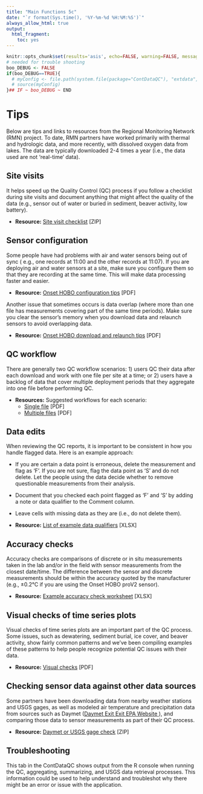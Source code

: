 ```yaml
---
title: "Main Functions 5c"
date: "`r format(Sys.time(), '%Y-%m-%d %H:%M:%S')`"
always_allow_html: true
output:
  html_fragment:
    toc: yes
---
```


```r
knitr::opts_chunk$set(results='asis', echo=FALSE, warning=FALSE, message = FALSE)
# needed for trouble shooting
boo_DEBUG <- FALSE
if(boo_DEBUG==TRUE){
  # myConfig <- file.path(system.file(package="ContDataQC"), "extdata", "config.ORIG.R")
  # source(myConfig)
}## IF ~ boo_DEBUG ~ END
```

# Tips

Below are tips and links to resources from the Regional Monitoring Network (RMN) project. To date, RMN partners have worked primarily with thermal and hydrologic data, and more recently, with dissolved oxygen data from lakes. The data are typically downloaded 2-4 times a year (i.e., the data used are not ‘real-time’ data).

## Site visits

It helps speed up the Quality Control (QC) process if you follow a checklist during site visits and document anything that might affect the quality of the data (e.g., sensor out of water or buried in sediment, beaver activity, low battery).

* **Resource:** [Site visit checklist](SiteVisitChecklist.zip) [ZIP] 

## Sensor configuration

Some people have had problems with air and water sensors being out of sync (
e.g., one records at 11:00 and the other records at 11:07). If you are deploying
air and water sensors at a site, make sure you configure them so that they are
recording at the same time. This will make data processing faster and easier. 

* **Resource:** [Onset HOBO configuration tips](HOBO_ConfigLaunch_20170803.pdf) [PDF] 

Another issue that sometimes occurs is data overlap (where more than one file has measurements covering part of the same time periods). Make sure you clear the sensor's memory when you download data and relaunch sensors to avoid overlapping data.

* **Resource:** [Onset HOBO download and relaunch tips](HOBO_DataDownload_20170823.pdf) [PDF]

## QC workflow

There are generally two QC workflow scenarios: 1) users QC their data after each download 
and work with one file per site at a time; or 2) users have a backlog of data 
that cover multiple deployment periods that they aggregate into one file before
performing QC.

* **Resources:** Suggested workflows for each scenario:
  + [Single file](Workflow_QC_report_20220824.pdf) [PDF]
  + [Multiple files](Workflow_DataPileup_20220824.pdf) [PDF]

## Data edits

When reviewing the QC reports, it is important to be consistent in how you 
handle flagged data. Here is an example approach:

*	If you are certain a data point is erroneous, delete the measurement and flag 
as ‘F’. If you are not sure, flag the data point as ‘S’ and do not delete. Let the 
people using the data decide whether to remove questionable measurements from 
their analysis.

*	Document that you checked each point flagged as ‘F’ and ‘S’ by adding a note 
or data qualifier to the Comment column.

* Leave cells with missing data as they are (i.e., do not delete them).

* **Resource:** [List of example data qualifiers](DataQualifiers_20220210.xlsx) [XLSX]


## Accuracy checks

Accuracy checks are comparisons of discrete or in situ measurements taken in the
lab and/or in the field with sensor measurements from the closest date/time. The
difference between the sensor and discrete measurements should be within the 
accuracy quoted by the manufacturer (e.g., ±0.2°C if you are using the Onset 
HOBO proV2 sensor).

* **Resource:** [Example accuracy check worksheet](EXAMPLE_AccuracyCheckWkst.xlsx) [XLSX] 

## Visual checks of time series plots

Visual checks of time series plots are an important part of the QC process. Some issues, such as dewatering, sediment burial, ice cover, and beaver activity, show fairly common patterns and we've been compiling examples of these patterns to help people recognize potential QC issues with their data.

* **Resource:** [Visual checks](PlotQC_WatchList_20220824.pdf) [PDF]

## Checking sensor data against other data sources

Some partners have been downloading data from nearby weather stations and USGS 
gages, as well as modeled air temperature and precipitation data from sources 
such as Daymet (<a class="menu__link" href="https://daymet.ornl.gov/getdata" target="_blank">Daymet<span class="usa-tag external-link__tag" title="Exit EPA Website">
                    <span aria-hidden="true">Exit</span>
                    <span class="u-visually-hidden"> Exit EPA Website</span>
                  </span>
                </a>), and comparing those data to sensor measurements as part of their QC process.
                
* **Resource:** [Daymet or USGS gage check](Daymet_Wx_Gage.zip) [ZIP]

## Troubleshooting

This tab in the ContDataQC shows output from the R console when running the QC, aggregating, summarizing, and USGS data retrieval processes. This information could be used to help understand and troubleshot why there might be an error or issue with the application.  
